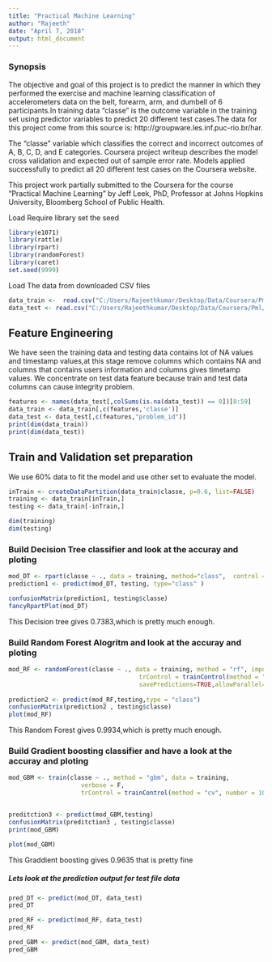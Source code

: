 ---
title: "Practical Machine Learning"
author: "Rajeeth"
date: "April 7, 2018"
output: html_document
---
### Synopsis     
The objective and goal of this project is to predict the manner in which they performed the exercise and machine learning classification of accelerometers data on the belt, forearm, arm, and dumbell of 6 participants.In training data "classe" is the outcome variable in the training set using predictor variables to predict 20 different test cases.The data for this project come from this source is: http://groupware.les.inf.puc-rio.br/har.

The "classe" variable which classifies the correct and incorrect outcomes of A, B, C, D, and E categories. Coursera project writeup describes the model cross validation and expected out of sample error rate. Models applied successfully to predict all 20 different test cases on the Coursera website.

This project work partially submitted to the Coursera for the course "Practical Machine Learning" by Jeff Leek, PhD, Professor at Johns Hopkins University, Bloomberg School of Public Health.  

Load Require library set the seed  

```{r}
library(e1071)
library(rattle)
library(rpart)
library(randomForest)
library(caret)
set.seed(9999)
```

Load The data from downloaded CSV files  

```{r}
data_train <-  read.csv("C:/Users/Rajeethkumar/Desktop/Data/Coursera/Pml/pml-training.csv")
data_test <- read.csv("C:/Users/Rajeethkumar/Desktop/Data/Coursera/Pml/pml-testing.csv")
```

## Feature Engineering
We have seen the training data and testing data contains lot of NA values and timestamp values,at this stage remove columns which contains NA and columns that contains users information and columns gives timetamp values. We concentrate on test data feature because train and test data columns can cause integrity problem.

```{r}
features <- names(data_test[,colSums(is.na(data_test)) == 0])[8:59]
data_train <- data_train[,c(features,'classe')]
data_test <- data_test[,c(features,"problem_id")]
print(dim(data_train))
print(dim(data_test))
```

## Train and Validation set preparation    

We use 60% data to fit the model and use other set to evaluate the model.

```{r}
inTrain <- createDataPartition(data_train$classe, p=0.6, list=FALSE)
training <- data_train[inTrain,]
testing <- data_train[-inTrain,]

dim(training)
dim(testing)
```

### Build Decision Tree classifier and look at the accuray and ploting

```{r}
mod_DT <- rpart(classe ~ ., data = training, method="class",  control = rpart.control(method = "cv", number = 10))
prediction1 <- predict(mod_DT, testing, type="class" )

confusionMatrix(prediction1, testing$classe)
fancyRpartPlot(mod_DT)
```

This Decision tree gives 0.7383,which is pretty  much enough.   

### Build Random Forest Alogritm and look at the accuray and ploting   

```{r}
mod_RF <- randomForest(classe ~ ., data = training, method = "rf", importance = T, 
									trControl = trainControl(method = "cv", classProbs=TRUE,
									savePredictions=TRUE,allowParallel=TRUE, number = 10))
									
prediction2 <- predict(mod_RF,testing,type = "class")
confusionMatrix(prediction2 , testing$classe)
plot(mod_RF)
```

This Random Forest gives 0.9934,which is pretty  much enough.   

### Build Gradient boosting classifier and have a look at the accuray and ploting   

```{r}
mod_GBM <- train(classe ~ ., method = "gbm", data = training,
                    verbose = F,
                    trControl = trainControl(method = "cv", number = 10))


preditction3 <- predict(mod_GBM,testing)
confusionMatrix(preditction3 , testing$classe)
print(mod_GBM)

plot(mod_GBM)
```

This Graddient boosting gives 0.9635 that is pretty fine   

##### Lets look at the prediction output for test file data   

```{r}
pred_DT <- predict(mod_DT, data_test)
pred_DT
```

```{r}
pred_RF <- predict(mod_RF, data_test)
pred_RF
```

```{r}
pred_GBM <- predict(mod_GBM, data_test)
pred_GBM
```

